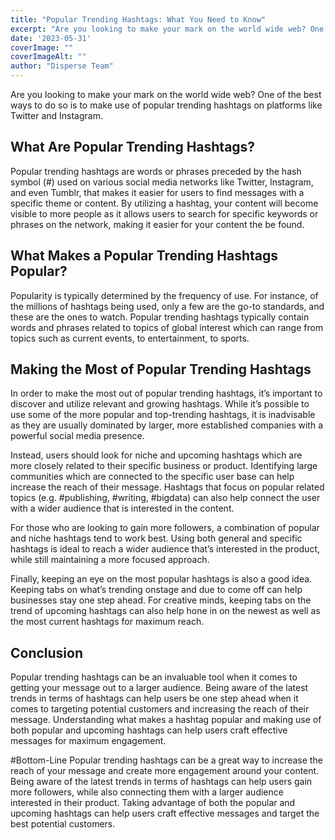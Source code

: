 ```yaml
---
title: "Popular Trending Hashtags: What You Need to Know"
excerpt: "Are you looking to make your mark on the world wide web? One of the best ways to do so is to make use of popular trending hashtags on platforms like Twitter and Instagram."
date: '2023-05-31'
coverImage: ""  
coverImageAlt: ""
author: "Disperse Team"
--- 
```


Are you looking to make your mark on the world wide web? One of the best ways to do so is to make use of popular trending hashtags on platforms like Twitter and Instagram.

## What Are Popular Trending Hashtags?
Popular trending hashtags are words or phrases preceded by the hash symbol (#) used on various social media networks like Twitter, Instagram, and even Tumblr, that makes it easier for users to find messages with a specific theme or content. By utilizing a hashtag, your content will become visible to more people as it allows users to search for specific keywords or phrases on the network, making it easier for your content the be found.

## What Makes a Popular Trending Hashtags Popular? 
Popularity is typically determined by the frequency of use. For instance, of the millions of hashtags being used, only a few are the go-to standards, and these are the ones to watch. Popular trending hashtags typically contain words and phrases related to topics of global interest which can range from topics such as current events, to entertainment, to sports. 

## Making the Most of Popular Trending Hashtags
In order to make the most out of popular trending hashtags, it’s important to discover and utilize relevant and growing hashtags. While it’s possible to use some of the more popular and top-trending hashtags, it is inadvisable as they are usually dominated by larger, more established companies with a powerful social media presence. 

Instead, users should look for niche and upcoming hashtags which are more closely related to their specific business or product. Identifying large communities which are connected to the specific user base can help increase the reach of their message. Hashtags that focus on popular related topics (e.g. #publishing, #writing, #bigdata) can also help connect the user with a wider audience that is interested in the content.

For those who are looking to gain more followers, a combination of popular and niche hashtags tend to work best. Using both general and specific hashtags is ideal to reach a wider audience that’s interested in the product, while still maintaining a more focused approach.

Finally, keeping an eye on the most popular hashtags is also a good idea. Keeping tabs on what’s trending onstage and due to come off can help businesses stay one step ahead. For creative minds, keeping tabs on the trend of upcoming hashtags can also help hone in on the newest as well as the most current hashtags for maximum reach.
 
## Conclusion
Popular trending hashtags can be an invaluable tool when it comes to getting your message out to a larger audience. Being aware of the latest trends in terms of hashtags can help users be one step ahead when it comes to targeting potential customers and increasing the reach of their message. Understanding what makes a hashtag popular and making use of both popular and upcoming hashtags can help users craft effective messages for maximum engagement. 

#Bottom-Line
Popular trending hashtags can be a great way to increase the reach of your message and create more engagement around your content. Being aware of the latest trends in terms of hashtags can help users gain more followers, while also connecting them with a larger audience interested in their product. Taking advantage of both the popular and upcoming hashtags can help users craft effective messages and target the best potential customers.